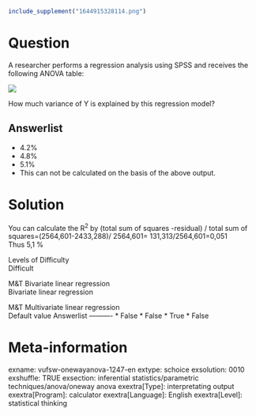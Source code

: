 ```r
include_supplement("1644915328114.png")
```

Question
========
A researcher performs a regression analysis using SPSS and receives the
following ANOVA table:  
  
![](1644915328114.png)
  
How much variance of Y is explained by this regression model?

Answerlist
----------
* 4.2%
* 4.8%
* 5.1%
* This can not be calculated on the basis of the above output.

Solution
========





You can calculate the R<sup>2</sup> by (total sum of squares -residual)
/ total sum of squares=(2564,601-2433,288)/ 2564,601=
131,313/2564,601=0,051  
Thus 5,1 %





Levels of Difficulty  
Difficult

M&T Bivariate linear regression  
Bivariate linear regression

M&T Multivariate linear regression  
Default value
Answerlist
----------
* False
* False
* True
* False

Meta-information
================
exname: vufsw-onewayanova-1247-en
extype: schoice
exsolution: 0010
exshuffle: TRUE
exsection: inferential statistics/parametric techniques/anova/oneway anova
exextra[Type]: interpretating output
exextra[Program]: calculator
exextra[Language]: English
exextra[Level]: statistical thinking

